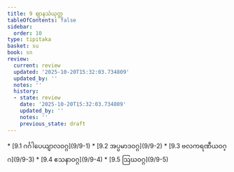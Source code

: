 ```yaml
---
title: 9 ဈာနသံယုတ္တ
tableOfContents: false
sidebar:
  order: 10
type: tipitaka
basket: su
book: sn
review:
  current: review
  updated: '2025-10-20T15:32:03.734809'
  updated_by: ''
  notes: ''
  history:
  - state: review
    date: '2025-10-20T15:32:03.734809'
    updated_by: ''
    notes: ''
    previous_state: draft
---
```



<DynamicBreadcrumb />


<ReviewStatus review={frontmatter.review} showDetails={true} />

<HypothesisAnnotation frontmatter={frontmatter} />



<TableOfContents book="sn" section="9">
* [9.1 ဂင်္ဂါပေယျာလဝဂ္ဂ](9/9-1)
* [9.2 အပ္ပမာဒဝဂ္ဂ](9/9-2)
* [9.3 ဗလကရဏီယဝဂ္ဂ](9/9-3)
* [9.4 ဧသနာဝဂ္ဂ](9/9-4)
* [9.5 ဩဃဝဂ္ဂ](9/9-5)
</TableOfContents>